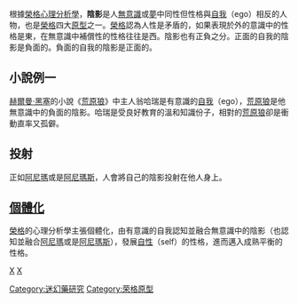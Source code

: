 根據[[榮格|榮格]][[分析心理学|心理分析學]]，'''陰影'''是人[[無意識|無意識]]或[[夢|夢]]中同性但性格與[[自我|自我]]（ego）相反的人物，也是[[榮格|榮格]]四大[[原型|原型]]之一。[[榮格|榮格]]認為人性是矛盾的，如果表現於外的意識中的性格是東，在無意識中補償性的性格往往是西。陰影也有正負之分。正面的自我的陰影是負面的。負面的自我的陰影是正面的。

== 小說例一 ==

[[赫爾曼·黑塞|赫爾曼·黑塞]]的小說《[[荒原狼|荒原狼]]》中主人翁哈瑞是有意識的[[自我|自我]]（ego），[[荒原狼|荒原狼]]是他無意識中的負面的陰影。哈瑞是受良好教育的溫和知識份子，相對的[[荒原狼|荒原狼]]卻是衝動直率又孤僻。

== 投射 ==

正如[[阿尼瑪|阿尼瑪]]或是[[阿尼瑪斯|阿尼瑪斯]]，人會將自己的陰影投射在他人身上。

== [[個性化|個體化]] ==

[[榮格|榮格]]的心理分析學主張個體化，由有意識的自我認知並融合無意識中的陰影（也認知並融合[[阿尼瑪|阿尼瑪]]或是[[阿尼瑪斯|阿尼瑪斯]]），發展[[自性|自性]]（self）的性格，進而邁入成熟平衡的性格。


{{Jung}}{{分析心理学}}

[[category:心理学|X]]
[[category:文學理論|X]]
[[Category:迷幻藥研究|Category:迷幻藥研究]]
[[Category:荣格原型|Category:荣格原型]]